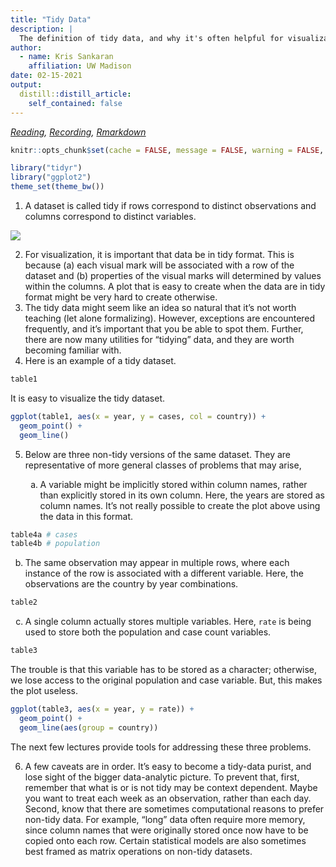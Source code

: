 ```yaml
---
title: "Tidy Data"
description: |
  The definition of tidy data, and why it's often helpful for visualization.
author:
  - name: Kris Sankaran
    affiliation: UW Madison
date: 02-15-2021
output:
  distill::distill_article:
    self_contained: false
---
```


_[Reading](https://r4ds.had.co.nz/tidy-data.html), [Recording](https://mediaspace.wisc.edu/media/Week%204%20%5B1%5D%20Tidy%20Data/1_13526lye), [Rmarkdown](https://raw.githubusercontent.com/krisrs1128/stat479/master/_posts/2021-01-27-week4-1/week4-1.Rmd)_


```r
knitr::opts_chunk$set(cache = FALSE, message = FALSE, warning = FALSE, echo = TRUE)
```
```r
library("tidyr")
library("ggplot2")
theme_set(theme_bw())
```

1. A dataset is called tidy if rows correspond to distinct observations and columns correspond to distinct variables.

![](week4-1_files/tidy-1.png)

2. For visualization, it is important that data be in tidy format. This is because (a) each visual mark will be associated with a row of the dataset and (b) properties of the visual marks will determined by values within the columns. A plot that is easy to create when the data are in tidy format might be very hard to create otherwise.
3. The tidy data might seem like an idea so natural that it’s not worth teaching (let alone formalizing). However, exceptions are encountered frequently, and it’s important that you be able to spot them. Further, there are now many utilities for "tidying" data, and they are worth becoming familiar with.
4. Here is an example of a tidy dataset.

```r
table1
```

It is easy to visualize the tidy dataset.

```r
ggplot(table1, aes(x = year, y = cases, col = country)) +
  geom_point() +
  geom_line()
```

5. Below are three non-tidy versions of the same dataset. They are
representative of more general classes of problems that may arise,

	a. A variable might be implicitly stored within column names, rather than
	explicitly stored in its own column. Here, the years are stored as column
	names. It's not really possible to create the plot above using the data in this
	format.

```r
table4a # cases
table4b # population
```

b. The same observation may appear in multiple rows, where each instance of the
row is associated with a different variable. Here, the observations are the
country by year combinations.
	
```r
table2
```

c. A single column actually stores multiple variables. Here, `rate` is being
used to store both the population and case count variables.
	
```r
table3
```

The trouble is that this variable has to be stored as a character; otherwise, we
lose access to the original population and case variable. But, this makes the
plot useless.

```r
ggplot(table3, aes(x = year, y = rate)) +
  geom_point() +
  geom_line(aes(group = country))
```
The next few lectures provide tools for addressing these three problems.

6. A few caveats are in order. It’s easy to become a tidy-data purist, and lose
sight of the bigger data-analytic picture. To prevent that, first, remember that
what is or is not tidy may be context dependent. Maybe you want to treat each
week as an observation, rather than each day. Second, know that there are
sometimes computational reasons to prefer non-tidy data. For example, "long"
data often require more memory, since column names that were originally stored
once now have to be copied onto each row. Certain statistical models are also
sometimes best framed as matrix operations on non-tidy datasets.